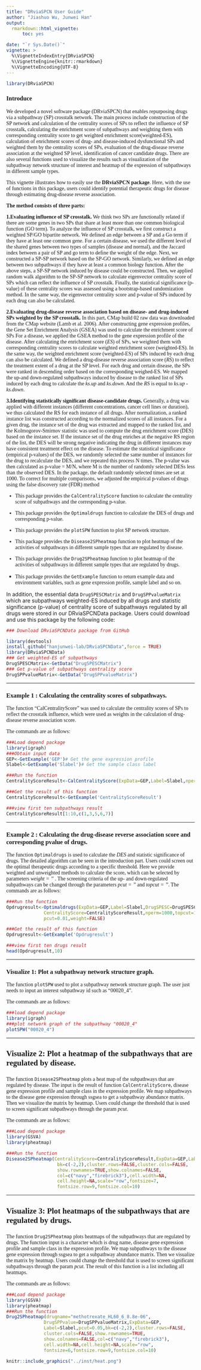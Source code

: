 ---
title: "DRviaSPCN User Guide"
author: "Jiashuo Wu, Junwei Han"
output:
  rmarkdown::html_vignette:
      toc: yes

date: "`r Sys.Date()`"
vignette: >
  %\VignetteIndexEntry{DRviaSPCN}
  %\VignetteEngine{knitr::rmarkdown}
  %\VignetteEncoding{UTF-8}
---

```{r , include = FALSE}
library(DRviaSPCN)
```

### <font face="微软雅黑"> Introduce </font>
<font face="微软雅黑"> We developed a novel software package (DRviaSPCN) that enables repurposing drugs via a subpathway (SP) crosstalk network. The main process include construction of the SP network and calculation of the centrality scores of SPs to reflect the influence of SP crosstalk, calculating the enrichment score of subpathways and weighting them with corresponding centrality score to get weighted enrichment score(weighted-ES), calculation of enrichment scores of drug- and disease-induced dysfunctional SPs and weighted them by the centrality scores of SPs, evaluation of the drug-disease reverse association at the weighted SP level, identification of cancer candidate drugs. There are also several functions used to visualize the results such as visualization of the subpathway network structure of interest and heatmap of the expression of subpathways in different sample types.

This vignette illustrates how to easily use the **DRviaSPCN package**. Here, with the use of functions in this package, users could identify potential therapeutic drugs for disease through estimating drug-disease reverse association.

**The method consists of three parts:**

**1.Evaluating influence of SP crosstalk.** 
 We think two SPs are functionally related if there are some genes in two SPs that share at least more than one common biological function (GO term). To analyze the influence of SP crosstalk, we first construct a weighted SP/GO bipartite network. We defined an edge between a SP and a Go term if they have at least one common gene. For a certain disease, we used the different level of the shared genes between two types of samples (disease and normal), and the Jaccard index between a pair of SP and go term to define the weight of the edge. Next, we constructed a SP-SP network based on the SP-GO network. Similarly, we defined an edge between two subpathways if they have at least a common biology function. After the above steps, a SP-SP network induced by disease could be constructed. Then, we applied random walk algorithm to the SP-SP network to calculate eigenvector centrality score of SPs which can reflect the influence of SP crosstalk. Finally, the statistical significance (p-value) of these centrality scores was assessed using a bootstrap-based randomization method. In the same way, the eigenvector centrality score and p-value of SPs induced by each drug can also be calculated.

**2.Evaluating drug-disease reverse association based on disease- and drug-induced SPs weighted by the SP crosstalk.**
 In this part, CMap build 02 raw data was downloaded from the CMap website (Lamb et al. 2006). After constructing gene expression profiles, the Gene Set Enrichment Analysis (GSEA) was used to calculate the enrichment score of SPs For a disease, we applied the GSEA method to the gene expression profile of the disease. After calculating the enrichment score (*ES*) of SPs, we weighted them with corresponding centrality scores to calculate weighted enrichment score (weighted-ES). In the same way, the weighted enrichment score (weighted-ES) of SPs induced by each drug can also be calculated. We defined a drug-disease reverse association score (*RS*) to reflect the treatment extent of a drug at the SP level. For each drug and certain disease, the SPs were ranked in descending order based on the corresponding weighed-ES. We mapped the up-and down-regulated subpathways induced by disease to the ranked list of SPs induced by each drug to calculate the *ks.up* and *ks.down*. And the *RS* is equal to *ks.up - ks.down*.

**3.Identifying statistically significant disease-candidate drugs.**
 Generally, a drug was applied with different instances (different concentrations, cancer cell lines or duration), we thus calculated the RS for each instance of all drugs. After normalization, a ranked instance list was constructed according to the normalized scores of all instances. For a given drug, the instance set of the drug was extracted and mapped to the ranked list, and the Kolmogorov-Smirnov statistic was used to compute the drug enrichment score (DES) based on the instance set. If the instance set of the drug enriches at the negative RS region of the list, the DES will be strong negative indicating the drug in different instances may have consistent treatment effect on the disease. To estimate the statistical significance (empirical p-values) of the DES, we randomly selected the same number of instances for the drug to recalculate the DES, and we repeated this process N times. The p-value was then calculated as p-value = M/N, where M is the number of randomly selected DESs less than the observed DES. In the package, the default randomly selected times are set at 1000. To correct for multiple comparisons, we adjusted the empirical p-values of drugs using the false discovery rate (FDR) method 

  
+  This package provides the `CalCentralityScore` function to calculate the centrality score of subpathways and the corresponding p-value.  

+  This package provides the `Optimaldrugs` function to calculate the DES of drugs and corresponding p-value.
  
+  This package provides the `plotSPW` function to plot SP network structure.

+  This package provides the `Disease2SPheatmap` function to plot heatmap of the activities of subpathways in different sample types that are regulated by disease.

+  This package provides the `Drug2SPheatmap` function to plot heatmap of the activities of subpathways in different sample types that are regulated by drugs.
  
+  This package provides the `GetExample` function to return example data and environment variables, such as gene expression profile, sample label and so on.</font>

In addition, the essential data `DrugSPESCMatrix` and `DrugSPPvalueMatrix` which are subpathways weighted-ES induced by all drugs and statistic significance (p-value) of centrality score of subpathways regulated by all drugs were stored in our DRviaSPCNData package. Users could download and use this package by the following code:

```{r eval=FALSE}
### Download DRviaSPCNData package from GitHub

library(devtools)
install_github("hanjunwei-lab/DRviaSPCNData",force = TRUE)
library(DRviaSPCNData)
### Get weighted-ES of subpathways
DrugSPESCMatrix<-GetData("DrugSPESCMatrix")
### Get p-value of subpathways centrality score
DrugSPPvalueMatrix<-GetData("DrugSPPvalueMatrix")
```


*****
### <font face="微软雅黑">Example 1 : Calculating the centrality scores of subpathways. </font>

<font face="微软雅黑">  The function "CalCentralityScore" was used to calculate the centrality scores of SPs to reflect the crosstalk influence, which were used as weights in the calculation of drug-disease reverse association score. 

The commands are as follows: </font>

```{r,message=FALSE}
###Load depend package
library(igraph)
###Obtain input data
GEP<-GetExample('GEP')# Get the gene expression profile
Slabel<-GetExample('Slabel')# Get the sample class label
```
```{r eval=FALSE}
###Run the function
CentralityScoreResult<-CalCentralityScore(ExpData=GEP,Label=Slabel,nperm = 1000)


```
```{r echo=FALSE}
###Get the result of this function
CentralityScoreResult<-GetExample('CentralityScoreResult')
```
```{r}
###view first ten subpathways result
CentralityScoreResult[1:10,c(1,3,5,6,7)]


```


*****

### <font face="微软雅黑"> Example 2 : Calculating the drug-disease reverse association score and corresponding pvalue of drugs. </font>

<font face="微软雅黑"> The function `Optimaldrugs` is used to calculate the *DES* and statistic significance of drugs. The detailed algorithm can be seen in the introduction part. Users could screen out the optimal therapeutic drugs according to a specific threshold. Here we provide weighted and unweighted methods to calculate the score, which can be selected by parameters *weight = ''* . The screening criteria of the up- and down-regulated subpathways can be changed through the parameters *pcut = ''* and *topcut = ''*.
The commands are as follows: </font>

```{r,eval=FALSE}

###Run the function
Opdrugresult<-Optimaldrugs(ExpData=GEP,Label=Slabel,DrugSPESC=DrugSPESCMatrix,
              CentralityScore=CentralityScoreResult,nperm=1000,topcut=10,
              pcut=0.01,weight=FALSE)

```
```{r echo=FALSE}
###Get the result of this function
Opdrugresult<-GetExample('Opdrugresult')
```
```{r}
###view first ten drugs result
head(Opdrugresult,10)
```

*****

### <font face="微软雅黑"> Visualize 1: Plot a subpathway network structure graph. </font>

<font face="微软雅黑">  The function `plotSPW` used to plot a subpathway network structure graph. The user just needs to input an interest subpathway id such as "00020_4".

The commands are as follows: </font>

```{r,message=FALSE,fig.width=7,fig.height=5}
###load depend package
library(igraph)
###plot network graph of the subpathway "00020_4"
plotSPW("00020_4")

```

*****


## <font face="微软雅黑"> Visualize 2: Plot a heatmap of the subpathways that are regulated by disease.</font>

#####
<font face="微软雅黑">  The function `Disease2SPheatmap` plots a heat map of the subpathways that are regulated by disease. The input is the result of function `CalCentralityScore`, disease gene expression profile and sample class in the expression profile. We map subpathways to the disease gene expression through ssgsea to get a subpathway abundance matrix. Then we visualize the matrix by heatmap. Users could change the threshold that is used to screen significant subpathways through the param *pcut*.
  
The commands are as follows:  </font>

```{r,message=FALSE,results='hide',fig.width=7,fig.height=5}
###Load depend package
library(GSVA)
library(pheatmap)

###Run the function
Disease2SPheatmap(CentralityScore=CentralityScoreResult,ExpData=GEP,Label=Slabel,pcut=0.05,
                   bk=c(-2,2),cluster.rows=FALSE,cluster.cols=FALSE,
                   show.rownames=TRUE,show.colnames=FALSE,
                   col=c("navy","firebrick3"),cell.width=NA,
                   cell.height=NA,scale="row",fontsize=7,
                   fontsize.row=9,fontsize.col=10)
```

*****

## <font face="微软雅黑"> Visualize 3: Plot heatmaps of the subpathways that are regulated by drugs.</font>

#####
<font face="微软雅黑">  The function `Drug2SPheatmap` plots heatmaps of the subpathways that are regulated by drugs. The function input is a character which is drug name, disease gene expression profile and sample class in the expression profile. We map subpathways to the disease gene expression through ssgsea to get a subpathway abundance matrix. Then we visualize the matrix by heatmap. Users could change the threshold that is used to screen significant subpathways through the param *pcut*. The result of this function is a list including all heatmaps.
  
The commands are as follows:  </font>

```{r,eval=FALSE}
###Load depend package
library(GSVA)
library(pheatmap)
###Run the function
Drug2SPheatmap(drugname="methotrexate_HL60_6_8.8e-06",
              DrugSPPvalue=DrugSPPvalueMatrix,ExpData=GEP,
              Label=Slabel,pcut=0.05,bk=c(-2,2),cluster.rows=FALSE,
              cluster.cols=FALSE,show.rownames=TRUE,
              show.colnames=FALSE,col=c("navy","firebrick3"),
              cell.width=NA,cell.height=NA,scale="row",
              fontsize=6,fontsize.row=9,fontsize.col=10)


```

```{R,echo=FALSE}
knitr::include_graphics("../inst/heat.png")
```
